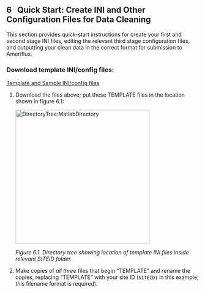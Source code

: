 ## 6 &nbsp; Quick Start: Create INI and Other Configuration Files for Data Cleaning

This section provides quick-start instructions for create your first and second stage INI files, editing the relevant third stage configuration files, and outputting your clean data in the correct format for submission to Ameriflux.


### Download template INI/config files:

<a href="ini_templates_sample_data/Template_Sample_INIs.zip">Template and Sample INI/config files</a>


1. Download the files above; put these TEMPLATE files in the location shown in figure 6.1:

    <img src="images/directory_trees/DirectoryTree6a_short.jpg" alt="DirectoryTree:MatlabDirectory" width="350"/>

    *Figure 6.1. Directory tree showing location of template INI files inside relevant SITEID folder.*

2. Make copies of *all three* files that begin "TEMPLATE" and rename the copies, replacing "TEMPLATE" with your site ID (`SITEID1` in this example; this filename format is required). 






